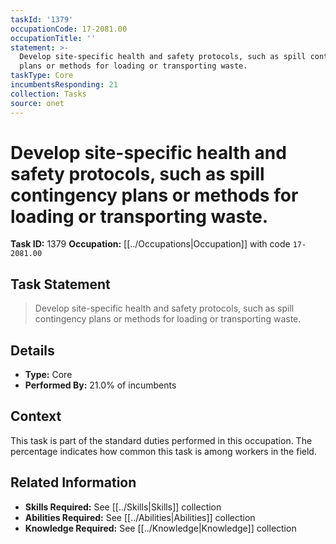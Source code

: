 ```yaml
---
taskId: '1379'
occupationCode: 17-2081.00
occupationTitle: ''
statement: >-
  Develop site-specific health and safety protocols, such as spill contingency
  plans or methods for loading or transporting waste.
taskType: Core
incumbentsResponding: 21
collection: Tasks
source: onet
---
```

# Develop site-specific health and safety protocols, such as spill contingency plans or methods for loading or transporting waste.

**Task ID:** 1379
**Occupation:** [[../Occupations|Occupation]] with code `17-2081.00`

## Task Statement

> Develop site-specific health and safety protocols, such as spill contingency plans or methods for loading or transporting waste.

## Details

- **Type:** Core
- **Performed By:** 21.0% of incumbents

## Context

This task is part of the standard duties performed in this occupation. The percentage indicates how common this task is among workers in the field.

## Related Information

- **Skills Required:** See [[../Skills|Skills]] collection
- **Abilities Required:** See [[../Abilities|Abilities]] collection
- **Knowledge Required:** See [[../Knowledge|Knowledge]] collection
